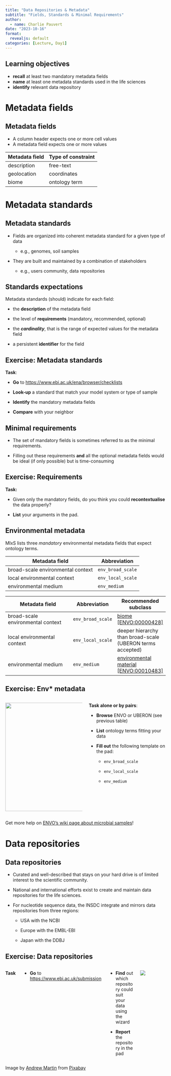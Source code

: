 ```yaml
---
title: "Data Repositories & Metadata"
subtitle: "Fields, Standards & Minimal Requirements"
author:
  - name: Charlie Pauvert
date: "2023-10-16"
format:
  revealjs: default
categories: [Lecture, Day1]
---
```


## Learning objectives

-   **recall** at least two mandatory metadata fields
-   **name** at least one metadata standards used in the life sciences
-   **identify** relevant data repository

# Metadata fields

## Metadata fields

::: incremental
-   A column [header]{.orange} expects one or more [cell values]{.green}
-   A [metadata field]{.orange} expects one or more [values]{.green}
:::

::: fragment
| Metadata field | Type of constraint |
|----------------|--------------------|
| description    | free-text          |
| geolocation    | coordinates        |
| biome          | ontology term      |
:::

# Metadata standards

## Metadata standards

-   Fields are organized into coherent [metadata standard]{.orange} for a given type of data

    -   e.g., genomes, soil samples

-   They are built and maintained by a combination of stakeholders       
    -    e.g., users community, data repositories

## Standards expectations

::: incremental
Metadata standards (should) indicate for each field:

-   the **description** of the metadata field

-   the level of **requirements** (mandatory, recommended, optional)

-   the ***cardinality***, that is the range of expected values for the metadata field

-   a persistent **identifier** for the field
:::

## Exercise: Metadata standards

**Task**:

-   **Go** to <https://www.ebi.ac.uk/ena/browser/checklists>

-   **Look-up** a standard that match your model system or type of sample

-   **Identify** the [mandatory]{.orange} metadata fields

-   **Compare** with your neighbor

## Minimal requirements

-   The set of mandatory fields is sometimes referred to as the [minimal requirements]{.orange}.

-   Filling out these requirements **and** all the optional metadata fields would be ideal (if only possible) but is time-consuming

## Exercise: Requirements

**Task:**

-   Given only the mandatory fields, do you think you could **recontextualise** the data properly?

```{=html}
<!-- -->
```
-   **List** your arguments in the pad.

## Environmental metadata {.smaller}

MIxS lists three *mandatory* environmental metadata fields that expect [ontology]{.orange} terms.

::: r-stack
::: {.fragment .fade-in-then-out}
| Metadata field                    | Abbreviation      |
|-----------------------------------|-------------------|
| broad-scale environmental context | `env_broad_scale` |
| local environmental context       | `env_local_scale` |
| environmental medium              | `env_medium`      |
:::

::: fragment
| Metadata field                    | Abbreviation      | Recommended subclass                                                                                                                                            |
|-------------------------------|------------------|-----------------------|
| broad-scale environmental context | `env_broad_scale` | [biome \[ENVO:00000428\]](https://www.ebi.ac.uk/ols4/ontologies/envo/classes/http%253A%252F%252Fpurl.obolibrary.org%252Fobo%252FENVO_00000428)                  |
| local environmental context       | `env_local_scale` | deeper hierarchy than broad-scale (UBERON terms accepted)                                                                                                       |
| environmental medium              | `env_medium`      | [environmental material \[ENVO:00010483\]](https://www.ebi.ac.uk/ols4/ontologies/envo/classes/http%253A%252F%252Fpurl.obolibrary.org%252Fobo%252FENVO_00010483) |
:::
:::

## Exercise: Env\* metadata {.smaller}

::: columns
::: {.column width="50%"}
![](images/meme-environmental-context.jpg){.fragment fig-alt="broad scale vs local env context" fig-align="center" width="340"}
:::

::: {.column .fragment width="50%"}
**Task alone or by pairs**:

-   **Browse** ENVO or UBERON (see previous table)

-   **List** ontology terms fitting your data

-   **Fill out** the following template on the pad:

    -   `env_broad_scale`

    -   `env_local_scale`

    -   `env_medium`
:::
:::

::: aside
Get more help on [ENVO's wiki page about microbial samples](https://github.com/EnvironmentOntology/envo/wiki/Using-ENVO-with-MIxS#notes-on-annotating-microscale-or-microbial-samples)!
:::

# Data repositories

## Data repositories

-   Curated and well-described that stays on your hard drive is of limited interest to the scientific community.

-   National and international efforts exist to create and maintain data repositories for the life sciences.

-   For nucleotide sequence data, the INSDC integrate and mirrors data repositories from three regions:

    -   USA with the NCBI

    -   Europe with the EMBL-EBI

    -   Japan with the DDBJ

## Exercise: Data repositories

::: columns
**Task**

-   **Go** to <https://www.ebi.ac.uk/submission>

::: {.column width="50%"}
-   **Find** out which repository could suit your data using the wizard

-   **Report** the repository in the pad
:::

::: {.column width="50%"}
![](images/wizard-2021410_640.jpg){fig-alt="A wizard LEGO piece" fig-align="center"}
:::
:::

::: aside
Image by [Andrew Martin](https://pixabay.com/users/aitoff-388338/?utm_source=link-attribution&utm_medium=referral&utm_campaign=image&utm_content=2021410) from [Pixabay](https://pixabay.com//?utm_source=link-attribution&utm_medium=referral&utm_campaign=image&utm_content=2021410)
:::

